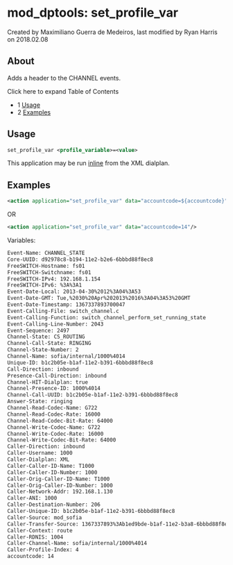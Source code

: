 
# mod_dptools: set_profile_var 

 Created by  Maximiliano Guerra de Medeiros, last modified by  Ryan Harris on 2018.02.08

## About

Adds a header to the CHANNEL events.

Click here to expand Table of Contents

* 1 [Usage](#-freeswitch--mod_dptools-set_profile_var-)
* 2 [Examples](#-freeswitch--mod_dptools-set_profile_var-)

## Usage

```xml
set_profile_var <profile_variable>=<value>
```

This application may be run [inline](./6586667.mdx#about) from the XML dialplan. 

## Examples

```xml
<action application="set_profile_var" data="accountcode=${accountcode}"/> 
```

OR

```xml
<action application="set_profile_var" data="accountcode=14"/> 
```

Variables:

```xml
Event-Name: CHANNEL_STATE
Core-UUID: d92978c8-b194-11e2-b2e6-6bbbd88f8ec8
FreeSWITCH-Hostname: fs01
FreeSWITCH-Switchname: fs01
FreeSWITCH-IPv4: 192.168.1.154
FreeSWITCH-IPv6: %3A%3A1
Event-Date-Local: 2013-04-30%2012%3A04%3A53
Event-Date-GMT: Tue,%2030%20Apr%202013%2016%3A04%3A53%20GMT
Event-Date-Timestamp: 1367337893700047
Event-Calling-File: switch_channel.c
Event-Calling-Function: switch_channel_perform_set_running_state
Event-Calling-Line-Number: 2043
Event-Sequence: 2497
Channel-State: CS_ROUTING
Channel-Call-State: RINGING
Channel-State-Number: 2
Channel-Name: sofia/internal/1000%4014
Unique-ID: b1c2b05e-b1af-11e2-b391-6bbbd88f8ec8
Call-Direction: inbound
Presence-Call-Direction: inbound
Channel-HIT-Dialplan: true
Channel-Presence-ID: 1000%4014
Channel-Call-UUID: b1c2b05e-b1af-11e2-b391-6bbbd88f8ec8
Answer-State: ringing
Channel-Read-Codec-Name: G722
Channel-Read-Codec-Rate: 16000
Channel-Read-Codec-Bit-Rate: 64000
Channel-Write-Codec-Name: G722
Channel-Write-Codec-Rate: 16000
Channel-Write-Codec-Bit-Rate: 64000
Caller-Direction: inbound
Caller-Username: 1000
Caller-Dialplan: XML
Caller-Caller-ID-Name: T1000
Caller-Caller-ID-Number: 1000
Caller-Orig-Caller-ID-Name: T1000
Caller-Orig-Caller-ID-Number: 1000
Caller-Network-Addr: 192.168.1.130
Caller-ANI: 1000
Caller-Destination-Number: 206
Caller-Unique-ID: b1c2b05e-b1af-11e2-b391-6bbbd88f8ec8
Caller-Source: mod_sofia
Caller-Transfer-Source: 1367337893%3Ab1ed9bde-b1af-11e2-b3a8-6bbbd88f8ec8%3Abl_xfer%3A206/route/XML
Caller-Context: route
Caller-RDNIS: 1004
Caller-Channel-Name: sofia/internal/1000%4014
Caller-Profile-Index: 4
accountcode: 14
```



